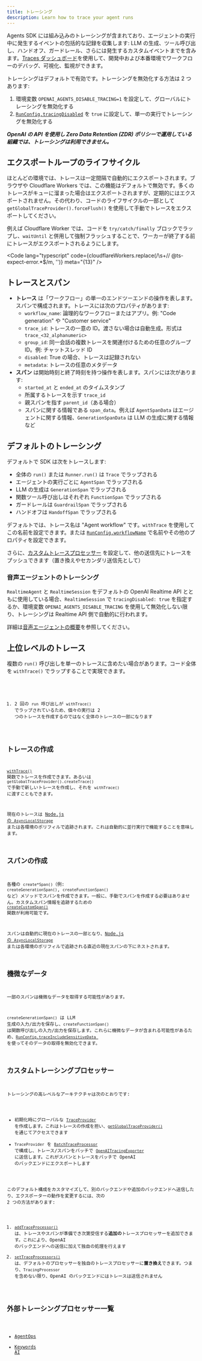 ```yaml
---
title: トレーシング
description: Learn how to trace your agent runs
---
```



Agents SDK には組み込みのトレーシングが含まれており、エージェントの実行中に発生するイベントの包括的な記録を収集します: LLM の生成、ツール呼び出し、ハンドオフ、ガードレール、さらには発生するカスタムイベントまでを含みます。[Traces ダッシュボード](https://platform.openai.com/traces)を使用して、開発中および本番環境でワークフローのデバッグ、可視化、監視ができます。

<Aside type="note">

トレーシングはデフォルトで有効です。トレーシングを無効化する方法は 2 つあります:

1. 環境変数 `OPENAI_AGENTS_DISABLE_TRACING=1` を設定して、グローバルにトレーシングを無効化する
2. [`RunConfig.tracingDisabled`](/openai-agents-js/openai/agents-core/type-aliases/runconfig/#tracingdisabled) を `true` に設定して、単一の実行でトレーシングを無効化する

**_OpenAI の API を使用し Zero Data Retention (ZDR) ポリシーで運用している組織では、トレーシングは利用できません。_**

</Aside>

## エクスポートループのライフサイクル

ほとんどの環境では、トレースは一定間隔で自動的にエクスポートされます。ブラウザや Cloudflare Workers では、この機能はデフォルトで無効です。多くのトレースがキューに溜まった場合はエクスポートされますが、定期的にはエクスポートされません。その代わり、コードのライフサイクルの一部として `getGlobalTraceProvider().forceFlush()` を使用して手動でトレースをエクスポートしてください。

例えば Cloudflare Worker では、コードを `try/catch/finally` ブロックでラップし、`waitUntil` と併用して強制フラッシュすることで、ワーカーが終了する前にトレースがエクスポートされるようにします。

<Code
  lang="typescript"
  code={cloudflareWorkers.replace(/\s+\/\/ @ts-expect-error.*$/m, '')}
  meta="{13}"
/>

## トレースとスパン

- **トレース** は「ワークフロー」の単一のエンドツーエンドの操作を表します。スパンで構成されます。トレースには次のプロパティがあります:
  - `workflow_name`: 論理的なワークフローまたはアプリ。例: "Code generation" や "Customer service"
  - `trace_id`: トレースの一意の ID。渡さない場合は自動生成。形式は `trace_<32_alphanumeric>`
  - `group_id`: 同一会話の複数トレースを関連付けるための任意のグループ ID。例: チャットスレッド ID
  - `disabled`: True の場合、トレースは記録されない
  - `metadata`: トレースの任意のメタデータ
- **スパン** は開始時刻と終了時刻を持つ操作を表します。スパンには次があります:
  - `started_at` と `ended_at` のタイムスタンプ
  - 所属するトレースを示す `trace_id`
  - 親スパンを指す `parent_id`（ある場合）
  - スパンに関する情報である `span_data`。例えば `AgentSpanData` はエージェントに関する情報、`GenerationSpanData` は LLM の生成に関する情報など

## デフォルトのトレーシング

デフォルトで SDK は次をトレースします:

- 全体の `run()` または `Runner.run()` は `Trace` でラップされる
- エージェントの実行ごとに `AgentSpan` でラップされる
- LLM の生成は `GenerationSpan` でラップされる
- 関数ツール呼び出しはそれぞれ `FunctionSpan` でラップされる
- ガードレールは `GuardrailSpan` でラップされる
- ハンドオフは `HandoffSpan` でラップされる

デフォルトでは、トレース名は "Agent workflow" です。`withTrace` を使用してこの名前を設定できます。または [`RunConfig.workflowName`](/openai-agents-js/openai/agents-core/type-aliases/runconfig/#workflowname) で名前やその他のプロパティを設定できます。

さらに、[カスタムトレースプロセッサー](#custom-tracing-processors) を設定して、他の送信先にトレースをプッシュできます（置き換えやセカンダリ送信先として）

### 音声エージェントのトレーシング

`RealtimeAgent` と `RealtimeSession` をデフォルトの OpenAI Realtime API とともに使用している場合、`RealtimeSession` で `tracingDisabled: true` を指定するか、環境変数 `OPENAI_AGENTS_DISABLE_TRACING` を使用して無効化しない限り、トレーシングは Realtime API 側で自動的に行われます。

詳細は[音声エージェントの概要](/openai-agents-js/ja/guides/voice-agents)を参照してください。

## 上位レベルのトレース

複数の `run()` 呼び出しを単一のトレースに含めたい場合があります。コード全体を `withTrace()` でラップすることで実現できます。

<Code lang="typescript" code={customTraceExample} />

1. 2 回の `run` 呼び出しが `withTrace()` でラップされているため、個々の実行は 2 つのトレースを作成するのではなく全体のトレースの一部になります

## トレースの作成

[`withTrace()`](/openai-agents-js/openai/agents-core/functions/withtrace/) 関数でトレースを作成できます。あるいは `getGlobalTraceProvider().createTrace()` で手動で新しいトレースを作成し、それを `withTrace()` に渡すこともできます。

現在のトレースは [Node.js の `AsyncLocalStorage`](https://nodejs.org/api/async_context.html#class-asynclocalstorage) または各環境のポリフィルで追跡されます。これは自動的に並行実行で機能することを意味します。

## スパンの作成

各種の `create*Span()`（例: `createGenerationSpan()`, `createFunctionSpan()` など）メソッドでスパンを作成できます。一般に、手動でスパンを作成する必要はありません。カスタムスパン情報を追跡するための [`createCustomSpan()`](/openai-agents-js/openai/agents-core/functions/createcustomspan/) 関数が利用可能です。

スパンは自動的に現在のトレースの一部となり、[Node.js の `AsyncLocalStorage`](https://nodejs.org/api/async_context.html#class-asynclocalstorage) または各環境のポリフィルで追跡される直近の現在スパンの下にネストされます。

## 機微なデータ

一部のスパンは機微なデータを取得する可能性があります。

`createGenerationSpan()` は LLM 生成の入力/出力を保存し、`createFunctionSpan()` は関数呼び出しの入力/出力を保存します。これらに機微なデータが含まれる可能性があるため、[`RunConfig.traceIncludeSensitiveData
`](/openai-agents-js/openai/agents-core/type-aliases/runconfig/#traceincludesensitivedata) を使ってそのデータの取得を無効化できます。

## カスタムトレーシングプロセッサー

トレーシングの高レベルなアーキテクチャは次のとおりです:

- 初期化時にグローバルな [`TraceProvider`](/openai-agents-js/openai/agents-core/classes/traceprovider) を作成します。これはトレースの作成を担い、[`getGlobalTraceProvider()`](/openai-agents-js/openai/agents-core/functions/getglobaltraceprovider/) を通じてアクセスできます
- `TraceProvider` を [`BatchTraceProcessor`](/openai-agents-js/openai/agents-core/classes/batchtraceprocessor/) で構成し、トレース/スパンをバッチで [`OpenAITracingExporter`](/openai-agents-js/openai/agents-openai/classes/openaitracingexporter/) に送信します。これがスパンとトレースをバッチで OpenAI のバックエンドにエクスポートします

このデフォルト構成をカスタマイズして、別のバックエンドや追加のバックエンドへ送信したり、エクスポーターの動作を変更するには、次の 2 つの方法があります:

1. [`addTraceProcessor()`](/openai-agents-js/openai/agents-core/functions/addtraceprocessor) は、トレースやスパンが準備でき次第受信する**追加の**トレースプロセッサーを追加できます。これにより、OpenAI のバックエンドへの送信に加えて独自の処理を行えます
2. [`setTraceProcessors()`](/openai-agents-js/openai/agents-core/functions/settraceprocessors) は、デフォルトのプロセッサーを独自のトレースプロセッサーに**置き換え**できます。つまり、`TracingProcessor` を含めない限り、OpenAI のバックエンドにはトレースは送信されません

## 外部トレーシングプロセッサー一覧

- [AgentOps](https://docs.agentops.ai/v2/usage/typescript-sdk#openai-agents-integration)
- [Keywords AI](https://docs.keywordsai.co/integration/development-frameworks/openai-agents-sdk-js)
